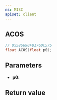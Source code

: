 ```yaml
---
ns: MISC
apiset: client
---
```

## ACOS

```c
// 0x586690F0176DC575
float ACOS(float p0);
```


## Parameters
* **p0**:

## Return value